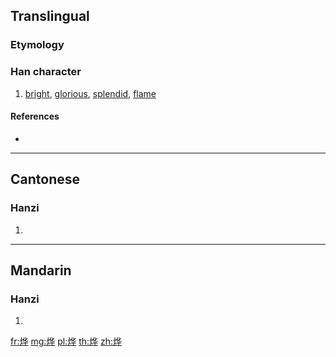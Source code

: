 {{also|燁}}
==Translingual==

===Etymology===
{{Han simp|燁|f=華|t=华}}

===Han character===
{{Han char|rn=86|rad=火|as=06|sn=10|four=|canj=FOPJ}}

# [[bright]], [[glorious]], [[splendid]], [[flame]]

====References====
* {{Han ref|kx=0671.081|hdz=32200.070|uh=70E8|ud=28904}}

----

==Cantonese==

===Hanzi===
{{yue-hanzi|jyut=|y=yip6|tra=燁}}

# {{defn|lang=yue|sort=火06}}

----

==Mandarin==

===Hanzi===
{{cmn-hanzi|tra=燁|pin=[[tīng]] ([[ting1]]), [[yè]] ([[ye4]])|wg=t'ing<sup>1</sup>, yeh<sup>4</sup>}}

# {{defn|lang=cmn|sort=火06}}

[[fr:烨]]
[[mg:烨]]
[[pl:烨]]
[[th:烨]]
[[zh:烨]]